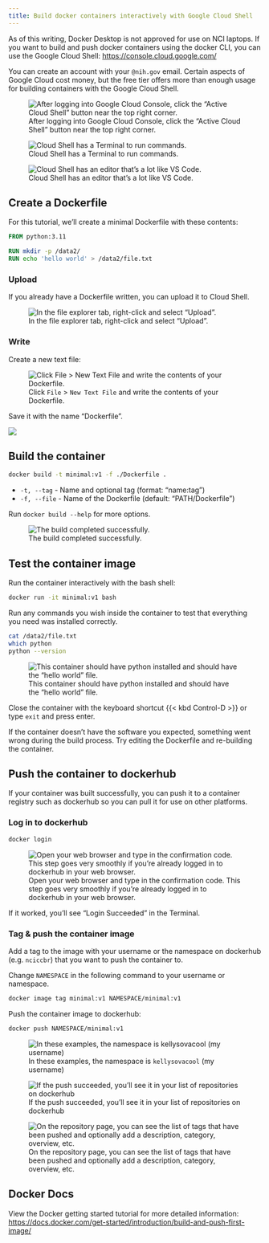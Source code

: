 ```yaml
---
title: Build docker containers interactively with Google Cloud Shell
---
```


As of this writing, Docker Desktop is not approved for use on NCI laptops.
If you want to build and push docker containers using the docker CLI, 
you can use the Google Cloud Shell: <https://console.cloud.google.com/>

You can create an account with your `@nih.gov` email.
Certain aspects of Google Cloud cost money, but the free tier offers more than
enough usage for building containers with the Google Cloud Shell.

![After logging into Google Cloud Console, click the "Active Cloud Shell" button near the top right corner.](img/cloud-console.png)

![Cloud Shell has a Terminal to run commands.](img/cloud-shell-terminal.png)

![Cloud Shell has an editor that's a lot like VS Code.](img/cloud-shell-editor.png)

## Create a Dockerfile

For this tutorial, we'll create a minimal Dockerfile with these contents:

``` dockerfile
FROM python:3.11

RUN mkdir -p /data2/
RUN echo 'hello world' > /data2/file.txt
```

### Upload

If you already have a Dockerfile written, you can upload it to Cloud Shell.

![In the file explorer tab, right-click and select "Upload".](img/editor-upload.png)

### Write

Create a new text file:

![Click `File` > `New Text File` and write the contents of your Dockerfile.](img/file-new.png)

Save it with the name "Dockerfile".

![](img/dockerfile.png)

## Build the container

```sh
docker build -t minimal:v1 -f ./Dockerfile .
```

- `-t, --tag` - Name and optional tag (format: "name:tag")
- `-f, --file` - Name of the Dockerfile (default: "PATH/Dockerfile")

Run `docker build --help` for more options.

![The build completed successfully.](img/docker-build.png)

## Test the container image

Run the container interactively with the bash shell:

```sh
docker run -it minimal:v1 bash
```

Run any commands you wish inside the container to test that everything you need
was installed correctly.

```sh
cat /data2/file.txt
which python
python --version
```

![This container should have python installed and should have the "hello world" file.](img/docker-run-bash.png)

Close the container with the keyboard shortcut {{< kbd Control-D >}} or type `exit` and press enter.

If the container doesn't have the software you expected, 
something went wrong during the build process.
Try editing the Dockerfile and re-building the container.

## Push the container to dockerhub

If your container was built successfully, you can push it to a container registry
such as dockerhub so you can pull it for use on other platforms.

### Log in to dockerhub

```sh
docker login
```

![Open your web browser and type in the confirmation code. This step goes very smoothly if you're already logged in to dockerhub in your web browser.](img/docker-login.png)

If it worked, you'll see "Login Succeeded" in the Terminal.

### Tag & push the container image

Add a tag to the image with your username or the namespace on dockerhub (e.g.
`nciccbr`) that you want to push the container to.

Change `NAMESPACE` in the following command to your username or namespace.

```sh
docker image tag minimal:v1 NAMESPACE/minimal:v1
```

Push the container image to dockerhub:

```sh
docker push NAMESPACE/minimal:v1
```

![In these examples, the namespace is `kellysovacool` (my username)](img/docker-tag-push.png)

![If the push succeeded, you'll see it in your list of repositories on dockerhub](img/dockerhub-repos.png)

![On the repository page, you can see the list of tags that have been pushed and optionally add a description, category, overview, etc.](img/dockerhub-minimal.png)

## Docker Docs

View the Docker getting started tutorial for more detailed information:
<https://docs.docker.com/get-started/introduction/build-and-push-first-image/>